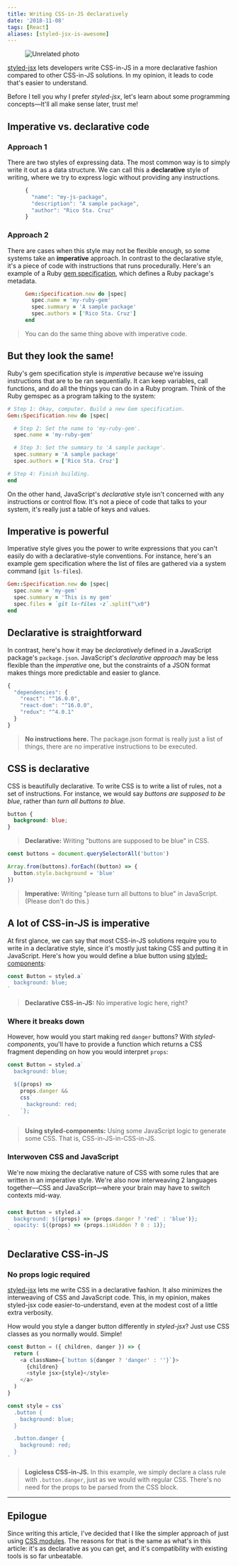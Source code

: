 ```yaml
---
title: Writing CSS-in-JS declaratively
date: '2018-11-08'
tags: [React]
aliases: [styled-jsx-is-awesome]
---
```


<Figure cover>
<img src='https://source.unsplash.com/Xf7o2W7qgP0/600x250' alt='Unrelated photo' />
</Figure>

[styled-jsx] lets developers write CSS-in-JS in a more declarative fashion compared to other CSS-in-JS solutions. In my opinion, it leads to code that's easier to understand.

Before I tell you why I prefer _styled-jsx_, let's learn about some programming concepts&mdash;It'll all make sense later, trust me!

<NextBlock title="What does it mean to write 'more declarative' code?"></NextBlock>

## Imperative vs. declarative code

### Approach 1

There are two styles of expressing data. The most common way is to simply write it out as a data structure. We can call this a **declarative** style of writing, where we try to express logic without providing any instructions.

<Figure code title='declarative-example.json'>

```js
{
  "name": "my-js-package",
  "description": "A sample package",
  "author": "Rico Sta. Cruz"
}
```

</Figure>

### Approach 2

There are cases when this style may not be flexible enough, so some systems take an **imperative** approach. In contrast to the declarative style, it's a piece of code with instructions that runs procedurally. Here's an example of a Ruby [gem specification](https://guides.rubygems.org/specification-reference/), which defines a Ruby package's metadata.

<Figure code title='imperative-example.rb'>

```rb
Gem::Specification.new do |spec|
  spec.name = 'my-ruby-gem'
  spec.summary = 'A sample package'
  spec.authors = ['Rico Sta. Cruz']
end
```

</Figure>

> You can do the same thing above with imperative code.

<NextBlock title="What's the difference?" />

## But they look the same!

Ruby's gem specification style is _imperative_ because we're issuing instructions that are to be ran sequentially. It can keep variables, call functions, and do all the things you can do in a Ruby program. Think of the Ruby gemspec as a program talking to the system:

```rb
# Step 1: Okay, computer. Build a new Gem specification.
Gem::Specification.new do |spec|

  # Step 2: Set the name to 'my-ruby-gem'.
  spec.name = 'my-ruby-gem'

  # Step 3: Set the summary to 'A sample package'.
  spec.summary = 'A sample package'
  spec.authors = ['Rico Sta. Cruz']

# Step 4: Finish building.
end
```

On the other hand, JavaScript's _declarative_ style isn't concerned with any instructions or control flow. It's not a piece of code that talks to your system, it's really just a table of keys and values.

<NextBlock title="What makes imperative-style different?"></NextBlock>

## Imperative is powerful

Imperative style gives you the power to write expressions that you can't easily do with a declarative-style conventions. For instance, here's an example gem specification where the list of files are gathered via a system command (`git ls-files`).

```rb
Gem::Specification.new do |spec|
  spec.name = 'my-gem'
  spec.summary = 'This is my gem'
  spec.files = `git ls-files -z`.split("\x0")
end
```

<!-- "We'll run a system command (`git ls-files -z`) to generate a list of files rather than listing them out by hand." -->

<NextBlock title="What makes declarative-style different?"></NextBlock>

## Declarative is straightforward

In contrast, here's how it may be _declaratively_ defined in a JavaScript package's `package.json`. JavaScript's _declarative approach_ may be less flexible than the _imperative_ one, but the constraints of a JSON format makes things more predictable and easier to glance.

```js
{
  "dependencies": {
    "react": "^16.0.0",
    "react-dom": "^16.0.0",
    "redux": "^4.0.1"
  }
}
```

> **No instructions here.** The package.json format is really just a list of things, there are no imperative instructions to be executed.

<NextBlock title="What does this have to do with CSS?"></NextBlock>

## CSS is declarative

CSS is beautifully declarative. To write CSS is to write a list of rules, not a set of instructions. For instance, we would say _buttons are supposed to be blue_, rather than _turn all buttons to blue_.

```css
button {
  background: blue;
}
```

> **Declarative:** Writing "buttons are supposed to be blue" in CSS.

```js
const buttons = document.querySelectorAll('button')

Array.from(buttons).forEach((button) => {
  button.style.background = 'blue'
})
```

> **Imperative:** Writing "please turn all buttons to blue" in JavaScript.
> (Please don't do this.)

<NextBlock title="What about CSS-in-JS?"></NextBlock>

## A lot of CSS-in-JS is imperative

At first glance, we can say that most CSS-in-JS solutions require you to write in a declarative style, since it's mostly just taking CSS and putting it in JavaScript. Here's how you would define a blue button using [styled-components]:

```js
const Button = styled.a`
  background: blue;
`
```

> **Declarative CSS-in-JS:** No imperative logic here, right?

### Where it breaks down

However, how would you start making red `danger` buttons? With _styled-components_, you'll have to provide a function which returns a CSS fragment depending on how you would interpret `props`:

```js
const Button = styled.a`
  background: blue;

  ${(props) =>
    props.danger &&
    css`
      background: red;
    `};
`
```

> **Using styled-components:** Using some JavaScript logic to generate some CSS. That is, CSS-in-JS-in-CSS-in-JS.

### Interwoven CSS and JavaScript

We're now mixing the declarative nature of CSS with some rules that are written in an imperative style. We're also now interweaving 2 languages together&mdash;CSS and JavaScript&mdash;where your brain may have to switch contexts mid-way.

###

```js
const Button = styled.a`
  background: ${(props) => (props.danger ? 'red' : 'blue')};
  opacity: ${(props) => (props.isHidden ? 0 : 1)};
`
```

<NextBlock title="Let's look at how styled-jsx solves this."></NextBlock>

## Declarative CSS-in-JS

### No props logic required

[styled-jsx] lets me write CSS in a declarative fashion. It also minimizes the interweaving of CSS and JavaScript code. This, in my opinion, makes styled-jsx code easier-to-understand, even at the modest cost of a little extra verbosity.

How would you style a danger button differently in _styled-jsx_? Just use CSS classes as you normally would. Simple!

```js
const Button = ({ children, danger }) => {
  return (
    <a className={`button ${danger ? 'danger' : ''}`}>
      {children}
      <style jsx>{style}</style>
    </a>
  )
}

const style = css`
  .button {
    background: blue;
  }

  .button.danger {
    background: red;
  }
`
```

> **Logicless CSS-in-JS.** In this example, we simply declare a class rule with `.button.danger`, just as we would with regular CSS. There's no need for the props to be parsed from the CSS block.

[styled-components]: https://www.styled-components.com/
[styled-jsx]: https://github.com/zeit/styled-jsx
[emotion]: https://emotion.sh/

---

## Epilogue

Since writing this article, I've decided that I like the simpler approach of just using [CSS modules](https://github.com/css-modules/css-modules). The reasons for that is the same as what's in this article: it's as declarative as you can get, and it's compatibility with existing tools is so far unbeatable.
